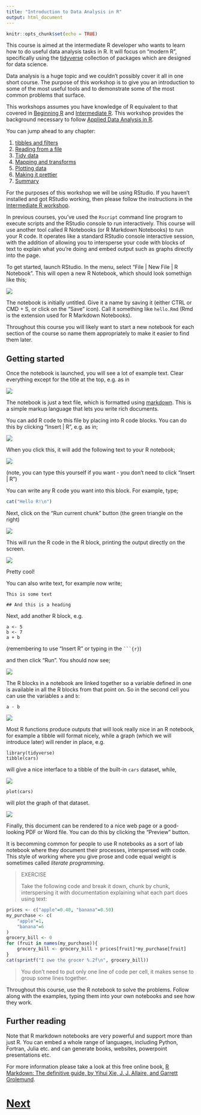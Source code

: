 ```yaml
---
title: "Introduction to Data Analysis in R"
output: html_document
---
```


```r
knitr::opts_chunk$set(echo = TRUE)
```

This course is aimed at the intermediate R developer who wants to learn 
how to do useful data analysis tasks in R. It will focus on "modern R",
specifically using the [tidyverse](https://www.tidyverse.org) collection
of packages which are designed for data science.

Data analysis is a huge topic and we couldn't possibly cover it all in 
one short course. The purpose of this workshop is to give you an introduction 
to some of the most useful tools and to demonstrate some of the most 
common problems that surface.

This workshops assumes you have knowledge of R equivalent to that covered
in [Beginning R](https://chryswoods.com/beginning_r) and 
[Intermediate R](https://chryswoods.com/intermediate_r). This workshop
provides the background necessary to follow
[Applied Data Analysis in R](https://chryswoods.com/applied_r).

You can jump ahead to any chapter:

1. [tibbles and filters](tibbles.html)
2. [Reading from a file](files.html)
3. [Tidy data](tidyverse.html)
4. [Mapping and transforms](mapping.html)
5. [Plotting data](ggplot.html)
6. [Making it prettier](prettier.html)
7. [Summary](summary.html)

For the purposes of this workshop we will be using RStudio. If you haven't
installed and got RStudio working, then please follow the instructions
in the [Intermediate R workshop](https://chryswoods.com/intermediate_r).

In previous courses, you've used the `Rscript` command line program to 
execute scripts and the RStudio console to run interactively. 
This course will use another tool called R Notebooks (or R Markdown Notebooks)
to run your R code. It operates like a standard RStudio console interactive
session, with the addition of allowing you to intersperse your code with 
blocks of text to explain what you're doing and embed output such 
as graphs directly into the page.

To get started, launch RStudio. In the menu, select "File | New File | R Notebook".
This will open a new R Notebook, which should look somethign like this;

![](images/notebook01.png)

The notebook is initially untitled. Give it a name by saving it (either CTRL or CMD + S,
or click on the "Save" icon). Call it something like `hello.Rmd` (Rmd is the
extension used for R Markdown Notebooks).

Throughout this course you will likely want to start a new notebook for 
each section of the course so name them appropriately to make it easier to find them later.

## Getting started

Once the notebook is launched, you will see a lot of example text. Clear everything
except for the title at the top, e.g. as in 

![](images/notebook02.png)

The notebook is just a text file, which is formatted using 
[markdown](https://www.markdownguide.org/getting-started/). This is a simple
markup language that lets you write rich documents.

You can add R code to this file by placing into R code blocks.
You can do this by clicking "Insert | R", e.g. as in;

![](images/notebook03.png)

When you click this, it will add the following text to your R notebook;

![](images/escaped.png)

(note, you can type this yourself if you want - you don't need to click
"Insert | R")

You can write any R code you want into this block. For example, type;

```R
cat("Hello R!\n")
```

Next, click on the "Run current chunk" button (the green triangle on the right)

![](images/notebook04.png)

This will run the R code in the R block, printing the output directly
on the screen.

![](images/notebook05.png)

Pretty cool!

You can also write text, for example now write;

```
This is some text

## And this is a heading
```

Next, add another R block, e.g.

```
a <- 5
b <- 7
a + b
```

(remembering to use "Insert R" or typing in the ` ```{r} `)

and then click "Run". You should now see;

![](images/notebook06.png)

The R blocks in a notebook are linked together so a variable defined in one 
is available in all the R blocks from that point on. So in the second cell 
you can use the variables `a` and `b`:

```
a - b
```

![](images/notebook07.png)

Most R functions produce outputs that will look really nice in an R notebook, 
for example a tibble will format nicely, while a graph (which we will introduce
later) will render in place, e.g.

```
library(tidyverse)
tibble(cars)
```

will give a nice interface to a tibble of the built-in `cars` dataset, while,

![](images/notebook08.png)

```
plot(cars)
```

will plot the graph of that dataset.

![](images/notebook09.png)

Finally, this document can be rendered to a nice web page or a good-looking
PDF or Word file. You can do this by clicking the "Preview" button.

It is becomming common for people to use R notebooks as a sort of lab notebook 
where they document their processes, interspersed with code. This style of 
working where you give prose and code equal weight is sometimes called 
*literate programming*.

> EXERCISE
>
> Take the following code and break it down, chunk by chunk, interspersing 
> it with documentation explaining what each part does using text:

```r
prices <- c("apple"=0.40, "banana"=0.50)
my_purchase <- c(
    "apple"=1,
    "banana"=6
)
grocery_bill <- 0
for (fruit in names(my_purchase)){
    grocery_bill <- grocery_bill + prices[fruit]*my_purchase[fruit]
}
cat(sprintf("I owe the grocer %.2f\n", grocery_bill))
```
> You don't need to put only one line of code per cell, 
> it makes sense to group some lines together.

Throughout this course, use the R notebook to solve the problems. 
Follow along with the examples, typing them into your own notebooks 
and see how they work.

## Further reading

Note that R markdown notebooks are very powerful and support more than just 
R. You can embed a whole range of languages, including Python, Fortran,
Julia etc. and can generate books, websites, powerpoint presentations etc. 

For more information please take a look at this free
online book, [R Markdown: The definitive guide, by Yihui Xie, 
J. J. Allaire, and Garrett Grolemund](https://bookdown.org/yihui/rmarkdown/).

# [Next](tibbles.html)
